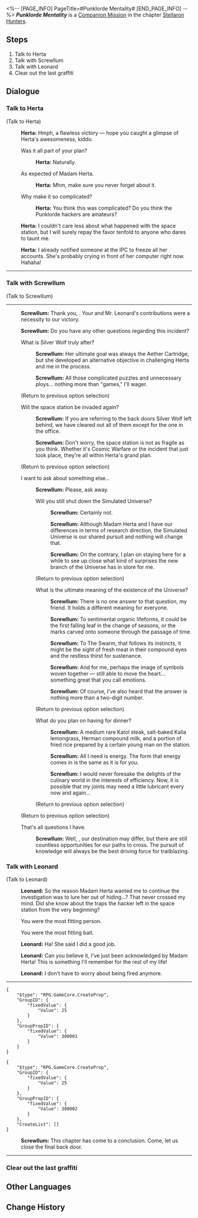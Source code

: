 <%-- [PAGE_INFO]
PageTitle=#Punklorde Mentality#
[END_PAGE_INFO] --%>
{{Stub|Dialogue.}}
{{Mission Infobox
|id            = 2000704
|title         = 
|image         = <!--Mission Punklorde Mentality.png-->
|type          = Companion
|event_name    = 
|chapter       = Stellaron Hunters (Companion Mission Chapter)
|requirements  = [[Companion Mission]] ''[[Punklorde Mentality]]'' completed
|summary       = <!--official mission summary from Fate's Atlas-->
|characters    = Herta; Leonard; Screwllum; Silver Wolf; Trailblazer
|startLocation = [[Herta Space Station]] - [[Herta's Office]]
|world         = Herta Space Station
|area          = Herta's Office
|prev          = 
|next          = Sealed Sector
|rewards       = Trailblaze EXP*600; Stellar Jade*100; Traveler's Guide*5; Refined Aether*5; Credit*100,000
}}
'''''Punklorde Mentality''''' is a [[Companion Mission]] in the chapter [[Stellaron Hunters (Companion Mission Chapter)|Stellaron Hunters]].

==Steps==
# Talk to Herta
# Talk with Screwllum
# Talk with Leonard
# Clear out the last graffiti

<!--
==Gameplay Notes==

--><!--
==Trial Character==

-->
==Dialogue==
{{Stub Dialogue}}

===Talk to Herta{{subst:void|<!--200070401-->}}===
{{Mission Description|type=companion|location=Herta's Office|At this point, the incident has finally come to an end. You are not surprised by this outcome &mdash; rather, this is now more in line with your perception of the Herta Space Station.}}
{{Dialogue Start}}

;(Talk to Herta)
:{{A|VO side0 sw1 herta 113.ogg}} '''Herta:''' Hmph, a flawless victory &mdash; hope you caught a glimpse of Herta's awesomeness, kiddo.
:{{DIcon|Arrow}} Was it all part of your plan?
::{{A|VO side0 sw1 herta 114.ogg}} '''Herta:''' Naturally.
:{{DIcon|Arrow}} As expected of Madam Herta.
::{{A|VO side0 sw1 herta 115.ogg}} '''Herta:''' Mhm, make sure you never forget about it.
:{{DIcon|Arrow}} Why make it so complicated?
::{{A|VO side0 sw1 herta 116.ogg}} '''Herta:''' You think this was complicated? Do you think the Punklorde hackers are amateurs?
:{{A|VO side0 sw1 herta 117.ogg}} '''Herta:''' I couldn't care less about what happened with the space station, but I will surely repay the favor tenfold to anyone who dares to taunt me.
:{{A|VO side0 sw1 herta 118.ogg}} '''Herta:''' I already notified someone at the IPC to freeze all her accounts. She's probably crying in front of her computer right now. Hahaha!
----
{{Dialogue End}}

===Talk with Screwllum{{subst:void|<!--200070402-->}}===
{{Dialogue Start}}

;(Talk to Screwllum)
----
:{{A|VO side0 sw1 screwllum 240 m.ogg}} {{A|VO side0 sw1 screwllum 240 f.ogg}} '''Screwllum:''' Thank you, {{MC|f=young madam|m=young sir}}. Your and Mr. Leonard's contributions were a necessity to our victory.
:{{A|VO side0 sw1 screwllum 241.ogg}} '''Screwllum:''' Do you have any other questions regarding this incident?
:{{DIcon|Talk}} What is Silver Wolf truly after?
::{{A|VO side0 sw1 screwllum 242.ogg}} '''Screwllum:''' Her ultimate goal was always the Aether Cartridge, but she developed an alternative objective in challenging Herta and me in the process.
::{{A|VO side0 sw1 screwllum 243.ogg}} '''Screwllum:''' All those complicated puzzles and unnecessary ploys... nothing more than "games," I'll wager.
:;(Return to previous option selection)
:{{DIcon|Talk}} Will the space station be invaded again?
::{{A|VO side0 sw1 screwllum 244.ogg}} '''Screwllum:''' If you are referring to the back doors Silver Wolf left behind, we have cleared out all of them except for the one in the office.
::{{A|VO side0 sw1 screwllum 245.ogg}} '''Screwllum:''' Don't worry, the space station is not as fragile as you think. Whether it's Cosmic Warfare or the incident that just took place, they're all within Herta's grand plan.
:;(Return to previous option selection)
:{{DIcon|Arrow}} I want to ask about something else...
::{{A|VO side0 sw1 screwllum 246.ogg}} '''Screwllum:''' Please, ask away.
::{{DIcon|Talk}} Will you still shut down the Simulated Universe?
:::{{A|VO side0 sw1 screwllum 247.ogg}} '''Screwllum:''' Certainly not.
:::{{A|VO side0 sw1 screwllum 248.ogg}} '''Screwllum:''' Although Madam Herta and I have our differences in terms of research direction, the Simulated Universe is our shared pursuit and nothing will change that.
:::{{A|VO side0 sw1 screwllum 249.ogg}} '''Screwllum:''' On the contrary, I plan on staying here for a while to see up close what kind of surprises the new branch of the Universe has in store for me.
::;(Return to previous option selection)
::{{DIcon|Talk}} What is the ultimate meaning of the existence of the Universe?
:::{{A|VO side0 sw1 screwllum 250.ogg}} '''Screwllum:''' There is no one answer to that question, my friend. It holds a different meaning for everyone.
:::{{A|VO side0 sw1 screwllum 251.ogg}} '''Screwllum:''' To sentimental organic lifeforms, it could be the first falling leaf in the change of seasons, or the marks carved onto someone through the passage of time.
:::{{A|VO side0 sw1 screwllum 252.ogg}} '''Screwllum:''' To The Swarm, that follows its instincts, it might be the sight of fresh meat in their compound eyes and the restless thirst for sustenance.
:::{{A|VO side0 sw1 screwllum 253.ogg}} '''Screwllum:''' And for me, perhaps the image of symbols woven together &mdash; still able to move the heart... something great that you call emotions.
:::{{A|VO side0 sw1 screwllum 254.ogg}} '''Screwllum:''' Of course, I've also heard that the answer is nothing more than a two-digit number.
::;(Return to previous option selection)
::{{DIcon|Talk}} What do you plan on having for dinner?
:::{{A|VO side0 sw1 screwllum 255.ogg}} '''Screwllum:''' A medium rare Katol steak, salt-baked Kalia lemongrass, Herman compound milk, and a portion of fried rice prepared by a certain young man on the station.
:::{{A|VO side0 sw1 screwllum 256.ogg}} '''Screwllum:''' All I need is energy. The form that energy comes in is the same as it is for you.
:::{{A|VO side0 sw1 screwllum 257.ogg}} '''Screwllum:''' I would never foresake the delights of the culinary world in the interests of efficiency. Now, it is possible that my joints may need a little lubricant every now and again...
::;(Return to previous option selection)
:;(Return to previous option selection)
:{{DIcon|Exit}} That's all questions I have.
::{{A|VO side0 sw1 screwllum 258 m.ogg}} {{A|VO side0 sw1 screwllum 258 f.ogg}} '''Screwllum:''' Well, {{MC|f=young madam|m=young sir}}, our destination may differ, but there are still countless opportunities for our paths to cross. The pursuit of knowledge will always be the best driving force for trailblazing.
{{Dialogue End}}

===Talk with Leonard{{subst:void|<!--200070403-->}}===
{{Dialogue Start}}

;(Talk to Leonard)
:{{A|VO side0 sw1 staffAG 259.ogg}} '''Leonard:''' So the reason Madam Herta wanted me to continue the investigation was to lure her out of hiding...? That never crossed my mind. Did she know about the traps the hacker left in the space station from the very beginning?
:{{DIcon|Arrow}} You were the most fitting person.
:{{DIcon|Arrow}} You were the most fitting bait.
:{{A|VO side0 sw1 staffAG 260.ogg}} '''Leonard:''' Ha! She said I did a good job.
:{{A|VO side0 sw1 staffAG 261.ogg}} '''Leonard:''' Can you believe it, I've just been acknowledged by Madam Herta! This is something I'll remember for the rest of my life!
:{{A|VO side0 sw1 staffAG 262.ogg}} '''Leonard:''' I don't have to worry about being fired anymore.
----
:<!--1-second delay-->
<pre>{
	"$type": "RPG.GameCore.CreateProp",
	"GroupID": {
		"fixedValue": {
			"Value": 25
		}
	},
	"GroupPropID": {
		"fixedValue": {
			"Value": 300001
		}
	}
}</pre>
<pre>{
	"$type": "RPG.GameCore.CreateProp",
	"GroupID": {
		"fixedValue": {
			"Value": 25
		}
	},
	"GroupPropID": {
		"fixedValue": {
			"Value": 300002
		}
	},
	"CreateList": []
}</pre>
:{{A|VO side0 sw1 screwllum 259.ogg}} '''Screwllum:''' This chapter has come to a conclusion. Come, let us close the final back door.
----
{{Dialogue End}}

===Clear out the last graffiti{{subst:void|<!--200070404-->}}===
{{Dialogue Start}}

{{Dialogue End}}

==Other Languages==
{{Other Languages
|en   = Punklorde Mentality
|zhs  = 朋克洛德精神
|zht  = 龐克洛德精神
|ja   = パンクロード精神
|ko   = 펑크 로드 스피릿
|es   = Mentalidad de Punklorde
|fr   = Mentalité punklordienne
|ru   = Дух Панклорда
|th   = Punklorde Mentality
|vi   = Tinh Thần Punklorde
|de   = Mental Punklorde
|id   = Punklorde Mentality
|pt   = Mentalidade de Punklorde
}}

==Change History==
{{Change History|1.1}}
